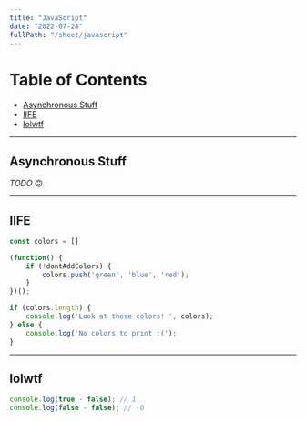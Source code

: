 ```yaml
---
title: "JavaScript"
date: "2022-07-24"
fullPath: "/sheet/javascript"
---
```


# Table of Contents

- [Asynchronous Stuff](#asynchronous-stuff)
- [IIFE](#iife)
- [lolwtf](#lolwtf)

---

## Asynchronous Stuff

_TODO_ 🙃

---

## IIFE

```JavaScript
const colors = []

(function() {
    if (!dontAddColors) {
        colors.push('green', 'blue', 'red');
    }
})();

if (colors.length) {
    console.log('Look at these colors! ', colors);
} else {
    console.log('No colors to print :(');
}
```

---

## lolwtf

```JavaScript
console.log(true - false); // 1
console.log(false - false); // -0
```

